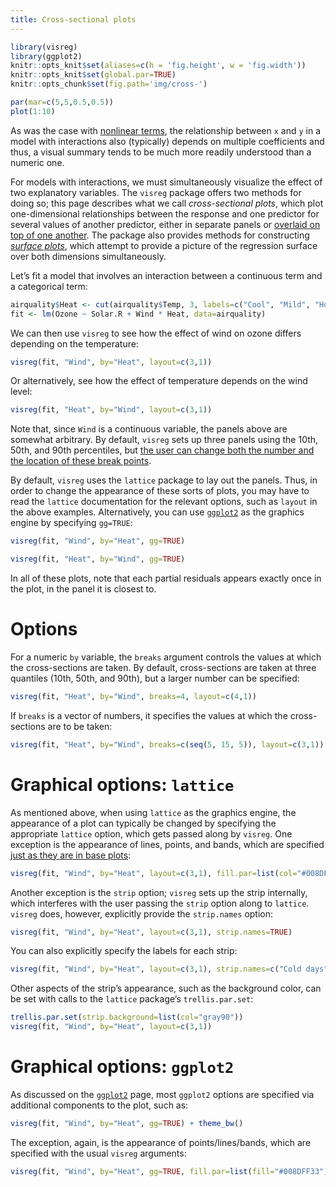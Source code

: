```yaml
---
title: Cross-sectional plots
---
```


```r
library(visreg)
library(ggplot2)
knitr::opts_knit$set(aliases=c(h = 'fig.height', w = 'fig.width'))
knitr::opts_knit$set(global.par=TRUE)
knitr::opts_chunk$set(fig.path='img/cross-')
```
```r
par(mar=c(5,5,0.5,0.5))
plot(1:10)
```

As was the case with [nonlinear terms](trans.html), the relationship between `x` and `y` in a model with interactions also (typically) depends on multiple coefficients and thus, a visual summary tends to be much more readily understood than a numeric one.

For models with interactions, we must simultaneously visualize the effect of two explanatory variables.  The `visreg` package offers two methods for doing so; this page describes what we call *cross-sectional plots*, which plot one-dimensional relationships between the response and one predictor for several values of another predictor, either in separate panels or [overlaid on top of one another](overlay.html).  The package also provides methods for constructing [*surface plots*](surface.html), which attempt to provide a picture of the regression surface over both dimensions simultaneously.

Let's fit a model that involves an interaction between a continuous term and a categorical term:

```r
airquality$Heat <- cut(airquality$Temp, 3, labels=c("Cool", "Mild", "Hot"))
fit <- lm(Ozone ~ Solar.R + Wind * Heat, data=airquality)
```

We can then use `visreg` to see how the effect of wind on ozone differs depending on the temperature:

```r
visreg(fit, "Wind", by="Heat", layout=c(3,1))
```

Or alternatively, see how the effect of temperature depends on the wind level:

```r
visreg(fit, "Heat", by="Wind", layout=c(3,1))
```

Note that, since `Wind` is a continuous variable, the panels above are somewhat arbitrary.  By default, `visreg` sets up three panels using the 10th, 50th, and 90th percentiles, but [the user can change both the number and the location of these break points](#opt).

By default, `visreg` uses the `lattice` package to lay out the panels.  Thus, in order to change the appearance of these sorts of plots, you may have to read the `lattice` documentation for the relevant options, such as `layout` in the above examples.  Alternatively, you can use [`ggplot2`](gg.html) as the graphics engine by specifying `gg=TRUE`:

```r
visreg(fit, "Wind", by="Heat", gg=TRUE)
```

```r
visreg(fit, "Heat", by="Wind", gg=TRUE)
```

In all of these plots, note that each partial residuals appears exactly once in the plot, in the panel it is closest to.

<a class="anchor" id="opt"></a>

# Options

For a numeric `by` variable, the `breaks` argument controls the values at which the cross-sections are taken. By default, cross-sections are taken at three quantiles (10th, 50th, and 90th), but a larger number can be specified:

```r
visreg(fit, "Heat", by="Wind", breaks=4, layout=c(4,1))
```

If `breaks` is a vector of numbers, it specifies the values at which the cross-sections are to be taken:

```r
visreg(fit, "Heat", by="Wind", breaks=c(seq(5, 15, 5)), layout=c(3,1))
```

# Graphical options: `lattice`

As mentioned above, when using `lattice` as the graphics engine, the appearance of a plot can typically be changed by specifying the appropriate `lattice` option, which gets passed along by `visreg`.  One exception is the appearance of lines, points, and bands, which are specified [just as they are in base plots](options.html):

```r
visreg(fit, "Wind", by="Heat", layout=c(3,1), fill.par=list(col="#008DFF33"))
```

Another exception is the `strip` option; `visreg` sets up the strip internally, which interferes with the user passing the `strip` option along to `lattice`.  `visreg` does, however, explicitly provide the `strip.names` option:

```r
visreg(fit, "Wind", by="Heat", layout=c(3,1), strip.names=TRUE)
```

You can also explicitly specify the labels for each strip:

```r
visreg(fit, "Wind", by="Heat", layout=c(3,1), strip.names=c("Cold days", "Mild days", "Hot days"))
```

Other aspects of the strip's appearance, such as the background color, can be set with calls to the `lattice` package's `trellis.par.set`:

```r
trellis.par.set(strip.background=list(col="gray90"))
visreg(fit, "Wind", by="Heat", layout=c(3,1))
```

# Graphical options: `ggplot2`

As discussed on the [`ggplot2`](gg.html) page, most `ggplot2` options are specified via additional components to the plot, such as:

```r
visreg(fit, "Wind", by="Heat", gg=TRUE) + theme_bw()
```

The exception, again, is the appearance of points/lines/bands, which are specified with the usual `visreg` arguments:

```r
visreg(fit, "Wind", by="Heat", gg=TRUE, fill.par=list(fill="#008DFF33"))
```
